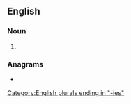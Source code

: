 ==English==

===Noun===
{{head|en|noun plural form}}

# {{plural of|minority|lang=en}}

===Anagrams===
* {{anagrams|en|a=eiiimnorst|minoritise}}

[[Category:English plurals ending in "-ies"]]